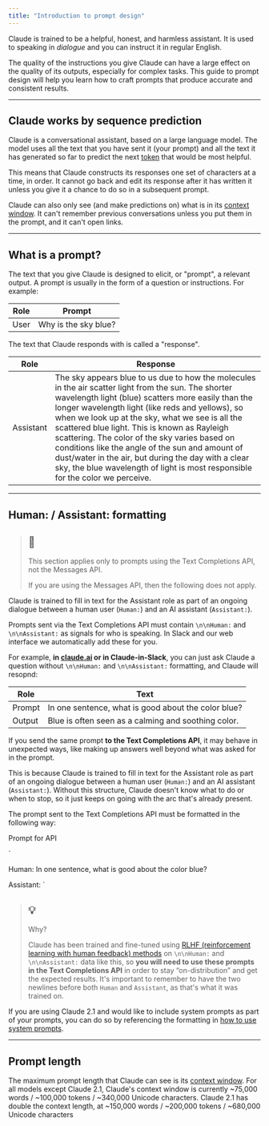 ```yaml
---
title: "Introduction to prompt design"
---
```


Claude is trained to be a helpful, honest, and harmless assistant. It is used to speaking in _dialogue_ and you can instruct it in regular English.

The quality of the instructions you give Claude can have a large effect on the quality of its outputs, especially for complex tasks. This guide to prompt design will help you learn how to craft prompts that produce accurate and consistent results.

---

## Claude works by sequence prediction

Claude is a conversational assistant, based on a large language model. The model uses all the text that you have sent it (your prompt) and all the text it has generated so far to predict the next [token](/claude/docs/glossary#tokens) that would be most helpful. 

This means that Claude constructs its responses one set of characters at a time, in order. It cannot go back and edit its response after it has written it unless you give it a chance to do so in a subsequent prompt.

Claude can also only see (and make predictions on) what is in its [context window](/claude/docs/glossary#context-window). It can't remember previous conversations unless you put them in the prompt, and it can't open links.

---

## What is a prompt?

The text that you give Claude is designed to elicit, or "prompt", a relevant output. A prompt is usually in the form of a question or instructions. For example:

| Role | Prompt               |
| ---- | -------------------- |
| User | Why is the sky blue? |

The text that Claude responds with is called a "response".

| Role      | Response                                                                                                                                                                                                                                                                                                                                                                                                                                                                                                                                                        |
| --------- | --------------------------------------------------------------------------------------------------------------------------------------------------------------------------------------------------------------------------------------------------------------------------------------------------------------------------------------------------------------------------------------------------------------------------------------------------------------------------------------------------------------------------------------------------------------- |
| Assistant | The sky appears blue to us due to how the molecules in the air scatter light from the sun. The shorter wavelength light (blue) scatters more easily than the longer wavelength light (like reds and yellows), so when we look up at the sky, what we see is all the scattered blue light. This is known as Rayleigh scattering. The color of the sky varies based on conditions like the angle of the sun and amount of dust/water in the air, but during the day with a clear sky, the blue wavelength of light is most responsible for the color we perceive. |

---

## Human: / Assistant: formatting

> ## 🚧
> 
> This section applies only to prompts using the Text Completions API, not the Messages API.
> 
> If you are using the Messages API, then the following does not apply.

Claude is trained to fill in text for the Assistant role as part of an ongoing dialogue between a human user (`Human:`) and an AI assistant (`Assistant:`). 

Prompts sent via the Text Completions API must contain `\n\nHuman:` and `\n\nAssistant:` as signals for who is speaking. In Slack and our web interface we automatically add these for you.

For example, **in [claude.ai](https://claude.ai/) or in Claude-in-Slack**, you can just ask Claude a question without `\n\nHuman:` and `\n\nAssistant:` formatting, and Claude will resopnd:

| Role   | Text                                                |
| ------ | --------------------------------------------------- |
| Prompt | In one sentence, what is good about the color blue? |
| Output | Blue is often seen as a calming and soothing color. |

If you send the same prompt **to the Text Completions API**, it may behave in unexpected ways, like making up answers well beyond what was asked for in the prompt. 

This is because Claude is trained to fill in text for the Assistant role as part of an ongoing dialogue between a human user (`Human:`) and an AI assistant (`Assistant:`). Without this structure, Claude doesn't know what to do or when to stop, so it just keeps on going with the arc that's already present.

The prompt sent to the Text Completions API must be formatted in the following way:

Prompt for API

`

Human: In one sentence, what is good about the color blue?

Assistant:
`

> ## 💡
> 
> Why?
> 
> Claude has been trained and fine-tuned using [RLHF (reinforcement learning with human feedback) methods](https://github.com/anthropics/hh-rlhf) on `\n\nHuman:` and `\n\nAssistant:` data like this, so **you will need to use these prompts in the Text Completions API** in order to stay “on-distribution” and get the expected results. It's important to remember to have the two newlines before both `Human` and `Assistant`, as that's what it was trained on.

If you are using Claude 2.1 and would like to include system prompts as part of your prompts, you can do so by referencing the formatting in [how to use system prompts](/claude/docs/how-to-use-system-prompts).

---

## Prompt length

The maximum prompt length that Claude can see is its [context window](/claude/docs/glossary#context-window). For all models except Claude 2.1, Claude's context window is currently \~75,000 words / \~100,000 tokens / \~340,000 Unicode characters. Claude 2.1 has double the context length, at \~150,000 words / \~200,000 tokens / \~680,000 Unicode characters